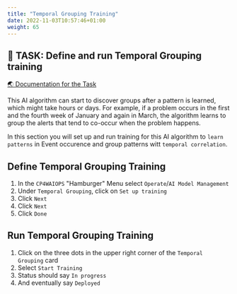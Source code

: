 ```yaml
---
title: "Temporal Grouping Training"
date: 2022-11-03T10:57:46+01:00
weight: 65
---
```




## 🚀 TASK: Define and run Temporal Grouping training
<a href="https://www.ibm.com/docs/en/cloud-paks/cloud-pak-watson-aiops/3.5.0?topic=algorithms-temporal-grouping" target="_blank" >🌏 Documentation for the Task</a>



This AI algorithm can start to discover groups after a pattern is learned, which might take hours or days. For example, if a problem occurs in the first and the fourth week of January and again in March, the algorithm learns to group the alerts that tend to co-occur when the problem happens.

In this section you will set up and run training for this AI algorithm to `learn patterns` in Event occurence and group patterns witt `temporal correlation`.


<Accordion>
<AccordionItem title="💡 Need Help?">




## Define Temporal Grouping Training


1. In the `CP4WAIOPS` "Hamburger" Menu select `Operate`/`AI Model Management`
1. Under `Temporal Grouping`, click on `Set up training`
1. Click `Next`
1. Click `Next`
1. Click `Done`



## Run Temporal Grouping Training
1. Click on the three dots in the upper right corner of the `Temporal Grouping` card
1. Select `Start Training`
1. Status should say `In progress`
1. And eventually say `Deployed`

</AccordionItem>
</Accordion>

